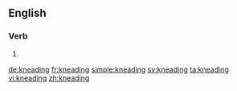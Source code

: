 ==English==

===Verb===
{{head|en}}

# {{present participle of|knead}}

[[de:kneading]]
[[fr:kneading]]
[[simple:kneading]]
[[sv:kneading]]
[[ta:kneading]]
[[vi:kneading]]
[[zh:kneading]]